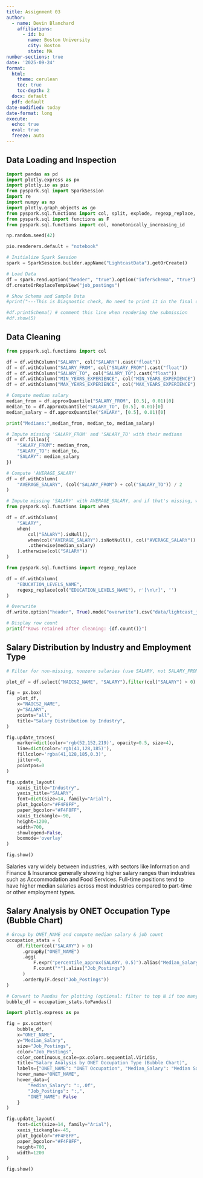 ```yaml
---
title: Assignment 03
author:
  - name: Devin Blanchard
    affiliations:
      - id: bu
        name: Boston University
        city: Boston
        state: MA
number-sections: true
date: '2025-09-24'
format:
  html:
    theme: cerulean
    toc: true
    toc-depth: 2
  docx: default
  pdf: default
date-modified: today
date-format: long
execute:
  echo: true
  eval: true
  freeze: auto
--- 
```



## Data Loading and Inspection

```python
import pandas as pd
import plotly.express as px
import plotly.io as pio
from pyspark.sql import SparkSession
import re
import numpy as np
import plotly.graph_objects as go
from pyspark.sql.functions import col, split, explode, regexp_replace, transform, when
from pyspark.sql import functions as F
from pyspark.sql.functions import col, monotonically_increasing_id

np.random.seed(42)

pio.renderers.default = "notebook"

# Initialize Spark Session
spark = SparkSession.builder.appName("LightcastData").getOrCreate()

# Load Data
df = spark.read.option("header", "true").option("inferSchema", "true").option("multiLine","true").option("escape", "\"").csv("./data/lightcast_job_postings.csv")
df.createOrReplaceTempView("job_postings")

# Show Schema and Sample Data
#print("---This is Diagnostic check, No need to print it in the final doc---")

#df.printSchema() # comment this line when rendering the submission
#df.show(5)

```


## Data Cleaning

```python
from pyspark.sql.functions import col

df = df.withColumn("SALARY", col("SALARY").cast("float"))
df = df.withColumn("SALARY_FROM", col("SALARY_FROM").cast("float"))
df = df.withColumn("SALARY_TO", col("SALARY_TO").cast("float"))
df = df.withColumn("MIN_YEARS_EXPERIENCE", col("MIN_YEARS_EXPERIENCE").cast("float"))
df = df.withColumn("MAX_YEARS_EXPERIENCE", col("MAX_YEARS_EXPERIENCE").cast("float"))

# Compute median salary
median_from = df.approxQuantile("SALARY_FROM", [0.5], 0.01)[0]
median_to = df.approxQuantile("SALARY_TO", [0.5], 0.01)[0]
median_salary = df.approxQuantile("SALARY", [0.5], 0.01)[0]

print("Medians:",median_from, median_to, median_salary)

# Impute missing 'SALARY_FROM' and 'SALARY_TO' with their medians
df = df.fillna({
    "SALARY_FROM": median_from,
    "SALARY_TO": median_to,
    "SALARY": median_salary
})

# Compute 'AVERAGE_SALARY'
df = df.withColumn(
    "AVERAGE_SALARY", (col("SALARY_FROM") + col("SALARY_TO")) / 2
)

# Impute missing 'SALARY' with AVERAGE_SALARY, and if that's missing, with the median salary
from pyspark.sql.functions import when

df = df.withColumn(
    "SALARY",
    when(
        col("SALARY").isNull(),
        when(col("AVERAGE_SALARY").isNotNull(), col("AVERAGE_SALARY"))
        .otherwise(median_salary)
    ).otherwise(col("SALARY"))
)

from pyspark.sql.functions import regexp_replace

df = df.withColumn(
    "EDUCATION_LEVELS_NAME",
    regexp_replace(col("EDUCATION_LEVELS_NAME"), r'[\n\r]', '')
)

# Overwrite
df.write.option("header", True).mode("overwrite").csv("data/lightcast_job_postings_cleaned.csv")

# Display row count
print(f"Rows retained after cleaning: {df.count()}")

```

## Salary Distribution by Industry and Employment Type

```python
# Filter for non-missing, nonzero salaries (use SALARY, not SALARY_FROM)

plot_df = df.select("NAICS2_NAME", "SALARY").filter(col("SALARY") > 0).toPandas()

fig = px.box(
    plot_df,
    x="NAICS2_NAME",
    y="SALARY",
    points="all",
    title="Salary Distribution by Industry",
)

fig.update_traces(
    marker=dict(color='rgb(52,152,219)', opacity=0.5, size=4),
    line=dict(color='rgb(41,128,185)'),
    fillcolor='rgba(41,128,185,0.3)',
    jitter=0,
    pointpos=0
)

fig.update_layout(
    xaxis_title="Industry",
    yaxis_title="SALARY",
    font=dict(size=14, family="Arial"),
    plot_bgcolor="#F4F8FF",
    paper_bgcolor="#F4F8FF",
    xaxis_tickangle=-90,
    height=1200,
    width=700,
    showlegend=False,
    boxmode='overlay'
)

fig.show()

```

Salaries vary widely between industries, with sectors like Information and Finance & Insurance generally showing higher salary ranges than industries such as Accommodation and Food Services. Full-time positions tend to have higher median salaries across most industries compared to part-time or other employment types.


## Salary Analysis by ONET Occupation Type (Bubble Chart)

```python
# Group by ONET_NAME and compute median salary & job count
occupation_stats = (
    df.filter(col("SALARY") > 0)
      .groupBy("ONET_NAME")
      .agg(
          F.expr("percentile_approx(SALARY, 0.5)").alias("Median_Salary"),
          F.count("*").alias("Job_Postings")
      )
      .orderBy(F.desc("Job_Postings"))
)

# Convert to Pandas for plotting (optional: filter to top N if too many occupations)
bubble_df = occupation_stats.toPandas()

import plotly.express as px

fig = px.scatter(
    bubble_df,
    x="ONET_NAME",
    y="Median_Salary",
    size="Job_Postings",
    color="Job_Postings",
    color_continuous_scale=px.colors.sequential.Viridis,
    title="Salary Analysis by ONET Occupation Type (Bubble Chart)",
    labels={"ONET_NAME": "ONET Occupation", "Median_Salary": "Median Salary", "Job_Postings": "Number of Job Postings"},
    hover_name="ONET_NAME",
    hover_data={
        "Median_Salary": ":,.0f",
        "Job_Postings": ":,",
        "ONET_NAME": False
    }
)

fig.update_layout(
    font=dict(size=14, family="Arial"),
    xaxis_tickangle=-45,
    plot_bgcolor="#F4F8FF",
    paper_bgcolor="#F4F8FF",
    height=700,
    width=1200
)

fig.show()

```